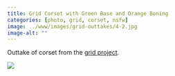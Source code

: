 ```yaml
---
title: Grid Corset with Green Base and Orange Boning
categories: [photo, grid, corset, nsfw]
image: ../www/images/grid-outtakes/4-2.jpg
image-alt: ""
---
```


Outtake of corset from the [grid project](/posts/2025-01-27_grid-project.html).

![](../www/images/grid-outtakes/4-2.jpg)

